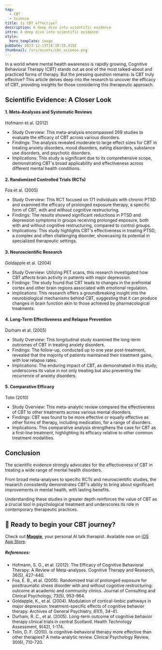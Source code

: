 ```yaml
---
tag:
  - CBT
  - Science
title: Is CBT effective?
description: A deep dive into scientific evidence
intro: A deep dive into scientific evidence
style:
  hero_template: image
pubDate: 2023-12-13T18:18:19.415Z
thumbnail: /src/assets/cbt_science.png
---
```

In a world where mental health awareness is rapidly growing, Cognitive Behavioral Therapy (CBT) stands out as one of the most talked-about and practiced forms of therapy. But the pressing question remains: Is CBT truly effective? 
This article delves deep into the research to uncover the efficacy of CBT, providing insights for those considering this therapeutic approach.

## Scientific Evidence: A Closer Look

#### 1. Meta-Analyses and Systematic Reviews

Hofmann et al. (2012)

- Study Overview: This meta-analysis encompassed 269 studies to evaluate the efficacy of CBT across various disorders.
- Findings: The analysis revealed moderate to large effect sizes for CBT in treating anxiety disorders, mood disorders, eating disorders, substance use disorders, and psychotic disorders.
- Implications: This study is significant due to its comprehensive scope, demonstrating CBT's broad applicability and effectiveness across different mental health conditions.

#### 2. Randomized Controlled Trials (RCTs)

Foa et al. (2005)

- Study Overview: This RCT focused on 171 individuals with chronic PTSD and examined the efficacy of prolonged exposure therapy, a specific form of CBT, with and without cognitive restructuring.
- Findings: The results showed significant reductions in PTSD and depression symptoms in groups receiving prolonged exposure, both with and without cognitive restructuring, compared to control groups.
- Implications: This study highlights CBT's effectiveness in treating PTSD, a complex and often challenging disorder, showcasing its potential in specialized therapeutic settings.

#### 3. Neuroscientific Research

Goldapple et al. (2004)

- Study Overview: Utilizing PET scans, this research investigated how CBT affects brain activity in patients with major depression.
- Findings: The study found that CBT leads to changes in the prefrontal cortex and other brain regions associated with emotional regulation.
- Implications: This research offers a groundbreaking insight into the neurobiological mechanisms behind CBT, suggesting that it can produce changes in brain function akin to those achieved by pharmacological treatments.

#### 4. Long-Term Effectiveness and Relapse Prevention

Durham et al. (2005)

- Study Overview: This longitudinal study examined the long-term outcomes of CBT in treating anxiety disorders.
- Findings: The follow-up, conducted up to one year post-treatment, revealed that the majority of patients maintained their treatment gains, with low relapse rates.
- Implications: The enduring impact of CBT, as demonstrated in this study, underscores its value in not only treating but also preventing the recurrence of anxiety disorders.

#### 5. Comparative Efficacy

Tolin (2010)

- Study Overview: This meta-analytic review compared the effectiveness of CBT to other treatments across various mental disorders.
- Findings: CBT was found to be more effective or equally effective as other forms of therapy, including medication, for a range of disorders.
- Implications: This comparative analysis strengthens the case for CBT as a first-line treatment, highlighting its efficacy relative to other common treatment modalities.

## Conclusion

The scientific evidence strongly advocates for the effectiveness of CBT in treating a wide range of mental health disorders. 

From broad meta-analyses to specific RCTs and neuroscientific studies, the research consistently demonstrates CBT's ability to bring about significant improvements in mental health, with lasting benefits. 

Understanding these studies in greater depth reinforces the value of CBT as a crucial tool in psychological treatment and underscores its role in contemporary therapeutic practices.

## 🚕 Ready to begin your CBT journey?

Check out <strong>[Maggie](https://tinyurl.com/maggie-ios)</strong>, your personal AI talk therapist.
Available now on [iOS App Store](https://tinyurl.com/maggie-ios).


##### References:
- Hofmann, S. G., et al. (2012). The Efficacy of Cognitive Behavioral Therapy: A Review of Meta-analyses. Cognitive Therapy and Research, 36(5), 427-440.
- Foa, E. B., et al. (2005). Randomized trial of prolonged exposure for posttraumatic stress disorder with and without cognitive restructuring: outcome at academic and community clinics. Journal of Consulting and Clinical Psychology, 73(5), 953-964.
- Goldapple, K., et al. (2004). Modulation of cortical-limbic pathways in major depression: treatment-specific effects of cognitive behavior therapy. Archives of General Psychiatry, 61(1), 34-41.
- Durham, R. C., et al. (2005). Long-term outcome of cognitive behavior therapy clinical trials in central Scotland. Health Technology Assessment, 9(42), 1-174.
- Tolin, D. F. (2010). Is cognitive–behavioral therapy more effective than other therapies? A meta-analytic review. Clinical Psychology Review, 30(6), 710-720.
